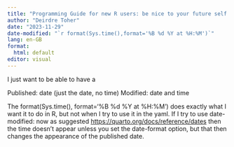 ```yaml
---
title: "Programming Guide for new R users: be nice to your future self (and others)"
author: "Deirdre Toher"
date: "2023-11-29"
date-modified: "`r format(Sys.time(),format='%B %d %Y at %H:%M')`"
lang: en-GB
format: 
  html: default
editor: visual
---
```


I just want to be able to have a 

Published: date (just the date, no time)
Modified: date and time

The format(Sys.time(), format='%B %d %Y at %H:%M') does exactly what I want it to do in R, but not when I try to use it in the yaml. 
If I try to use date-modified: now as suggested <https://quarto.org/docs/reference/dates> then the time doesn't appear unless you set the date-format option, but that then changes the appearance of the published date.
